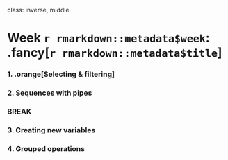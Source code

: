 
class: inverse, middle

# Week `r rmarkdown::metadata$week`: .fancy[`r rmarkdown::metadata$title`]

### 1. .orange[Selecting & filtering]
### 2. Sequences with pipes

### BREAK

### 3. Creating new variables
### 4. Grouped operations
